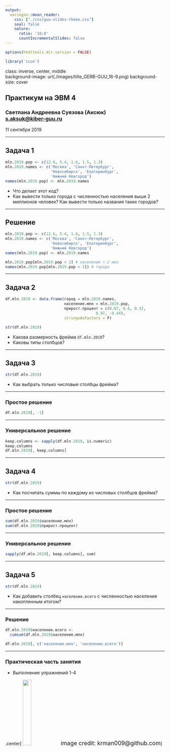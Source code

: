 ```yaml
---
output:
  xaringan::moon_reader:
    css: ["./css/guu-slides-theme.css"]
    seal: false
    nature:
      ratio: '16:9'
      countIncrementalSlides: false
---
```


```r
options(htmltools.dir.version = FALSE)

library('icon')
```

class: inverse, center, middle  
background-image: url(./images/title_GERB-GUU_16-9.png)
background-size: cover

## Практикум на ЭВМ 4

### Светлана Андреевна Суязова (Аксюк) </br> [s.aksuk@kiber-guu.ru](mailto:s.aksuk@kiber-guu.ru)  

11 сентября 2019

---

## Задача 1  

```r
mln.2019.pop <- c(12.6, 5.4, 1.6, 1.5, 1.3)
mln.2019.names <- c('Москва', 'Санкт-Петербург', 
                    'Новосибирск', 'Екатеринбург',
                    'Нижний Новгород')
names(mln.2019.pop) <- mln.2019.names
```

- Что делает этот код?  
- Как вывести только города с численностью населения выше 2 миллионов человек? Как вывести только названия таких городов?  

---

## Решение  

```r
mln.2019.pop <- c(12.6, 5.4, 1.6, 1.5, 1.3)
mln.2019.names <- c('Москва', 'Санкт-Петербург', 
                    'Новосибирск', 'Екатеринбург',
                    'Нижний Новгород')
names(mln.2019.pop) <- mln.2019.names 

mln.2019.pop[mln.2019.pop > 2] # население > 2 млн
names(mln.2019.pop[mln.2019.pop > 2]) # города
```

---

## Задача 2 

```r
df.mln.2019 <- data.frame(город = mln.2019.names,
                          население.млн = mln.2019.pop,
                          прирост.процент = c(0.87, 0.6, 0.32, 
                                        0.97, -0.44),
                          stringsAsFactors = F)
```

```r
str(df.mln.2019)
```

- Какова размерность фрейма `df.mln.2019`?  
- Каковы типы столбцов?  

---

## Задача 3  

```r
str(df.mln.2019)
```

- Как выбрать только числовые столбцы фрейма?  

---

### Простое решение 

```r
df.mln.2019[, -1]
```

---

### Универсальное решение   

```r
keep.columns <- sapply(df.mln.2019, is.numeric)
keep.columns
df.mln.2019[, keep.columns]
```

---

## Задача 4  

```r
str(df.mln.2019)
```

- Как посчитать суммы по каждому из числовых столбцов фрейма?   

---

### Простое решение 

```r
sum(df.mln.2019$население.млн)
sum(df.mln.2019$прирост.процент)
```

---

### Универсальное решение 

```r
sapply(df.mln.2019[, keep.columns], sum)
```

---

## Задача 5  

```r
str(df.mln.2019)
```

- Как добавить столбец `население.всего` с численностью населения накопленным итогом?   

---

### Решение  

```r
df.mln.2019$население.всего <- 
  cumsum(df.mln.2019$население.млн)

df.mln.2019[, c('население.млн', 'население.всего')]
```

---

### Практическая часть занятия  

- Выполнение упражнений 1-4     

.center[
<img src="./slides_quiz_01_files/stormtroopocat.png" width="23%">
<font size = "4px">image credit: krman009@github.com</font>
]
